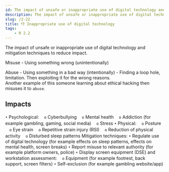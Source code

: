 ```yaml
---
id: The impact of unsafe or inappropriate use of digital technology and mitigation techniques to reduce impact.
description: The impact of unsafe or inappropriate use of digital technology and mitigation techniques to reduce impact.
slug: /2-22
title: 👎 Inappropriate use of digital technology
tags:
    - R 2.2
---
```


The impact of unsafe or inappropriate use of digital technology and mitigation techniques to 
reduce impact.

Misuse - Using something wrong (unintentionally)


Abuse - Using something in a bad way (intentionally) - Finding a loop hole, limitation. Then exploiting it for the wrong reasons. <br />
Another example of this someone learning about ethical hacking then misuses it to `abuse`. 

## Impacts
`•` Psychological:
ㅤ`o` Cyberbullying
ㅤ`o` Mental health
ㅤ`o` Addiction (for example gambling, gaming, social media)
ㅤ`o` Stress
`•` Physical:
ㅤ`o` Posture
ㅤ`o` Eye strain
ㅤ`o` Repetitive strain injury (RSI)
ㅤ`o` Reduction of physical activity
ㅤ`o` Disturbed sleep patterns
Mitigation techniques:
`•` Regulate use of digital technology (for example effects on sleep patterns, effects on mental health, 
screen breaks)
`•` Report misuse to relevant authority (for example platform owners, police)
`•` Display screen equipment (DSE) and workstation assessment:
ㅤ`o` Equipment (for example footrest, back support, screen filters)
`•` Self-exclusion (for example gambling website/app)
